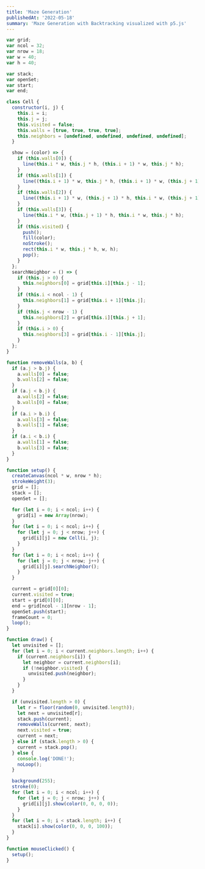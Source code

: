 ```yaml
---
title: 'Maze Generation'
publishedAt: '2022-05-18'
summary: 'Maze Generation with Backtracking visualized with p5.js'
---
```


<CodeIframe
  src="/source/maze-generation-p5/index.html"
  width={1280}
  height={720}
  scalew={0.525}
  scaleh={0.6}
/>

```js
var grid;
var ncol = 32;
var nrow = 18;
var w = 40;
var h = 40;

var stack;
var openSet;
var start;
var end;

class Cell {
  constructor(i, j) {
    this.i = i;
    this.j = j;
    this.visited = false;
    this.walls = [true, true, true, true];
    this.neighbors = [undefined, undefined, undefined, undefined];
  }

  show = (color) => {
    if (this.walls[0]) {
      line(this.i * w, this.j * h, (this.i + 1) * w, this.j * h);
    }
    if (this.walls[1]) {
      line((this.i + 1) * w, this.j * h, (this.i + 1) * w, (this.j + 1) * h);
    }
    if (this.walls[2]) {
      line((this.i + 1) * w, (this.j + 1) * h, this.i * w, (this.j + 1) * h);
    }
    if (this.walls[3]) {
      line(this.i * w, (this.j + 1) * h, this.i * w, this.j * h);
    }
    if (this.visited) {
      push();
      fill(color);
      noStroke();
      rect(this.i * w, this.j * h, w, h);
      pop();
    }
  };
  searchNeighbor = () => {
    if (this.j > 0) {
      this.neighbors[0] = grid[this.i][this.j - 1];
    }
    if (this.i < ncol - 1) {
      this.neighbors[1] = grid[this.i + 1][this.j];
    }
    if (this.j < nrow - 1) {
      this.neighbors[2] = grid[this.i][this.j + 1];
    }
    if (this.i > 0) {
      this.neighbors[3] = grid[this.i - 1][this.j];
    }
  };
}

function removeWalls(a, b) {
  if (a.j > b.j) {
    a.walls[0] = false;
    b.walls[2] = false;
  }
  if (a.j < b.j) {
    a.walls[2] = false;
    b.walls[0] = false;
  }
  if (a.i > b.i) {
    a.walls[3] = false;
    b.walls[1] = false;
  }
  if (a.i < b.i) {
    a.walls[1] = false;
    b.walls[3] = false;
  }
}

function setup() {
  createCanvas(ncol * w, nrow * h);
  strokeWeight(3);
  grid = [];
  stack = [];
  openSet = [];

  for (let i = 0; i < ncol; i++) {
    grid[i] = new Array(nrow);
  }
  for (let i = 0; i < ncol; i++) {
    for (let j = 0; j < nrow; j++) {
      grid[i][j] = new Cell(i, j);
    }
  }
  for (let i = 0; i < ncol; i++) {
    for (let j = 0; j < nrow; j++) {
      grid[i][j].searchNeighbor();
    }
  }

  current = grid[0][0];
  current.visited = true;
  start = grid[0][0];
  end = grid[ncol - 1][nrow - 1];
  openSet.push(start);
  frameCount = 0;
  loop();
}

function draw() {
  let unvisited = [];
  for (let i = 0; i < current.neighbors.length; i++) {
    if (current.neighbors[i]) {
      let neighbor = current.neighbors[i];
      if (!neighbor.visited) {
        unvisited.push(neighbor);
      }
    }
  }

  if (unvisited.length > 0) {
    let r = floor(random(0, unvisited.length));
    let next = unvisited[r];
    stack.push(current);
    removeWalls(current, next);
    next.visited = true;
    current = next;
  } else if (stack.length > 0) {
    current = stack.pop();
  } else {
    console.log('DONE!');
    noLoop();
  }

  background(255);
  stroke(0);
  for (let i = 0; i < ncol; i++) {
    for (let j = 0; j < nrow; j++) {
      grid[i][j].show(color(0, 0, 0, 0));
    }
  }
  for (let i = 0; i < stack.length; i++) {
    stack[i].show(color(0, 0, 0, 100));
  }
}

function mouseClicked() {
  setup();
}
```
